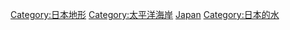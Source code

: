 [[Category:日本地形|Category:日本地形]]
[[Category:太平洋海岸|Category:太平洋海岸]]
[[Category:各国海岸|Japan]]
[[Category:日本的水|Category:日本的水]]